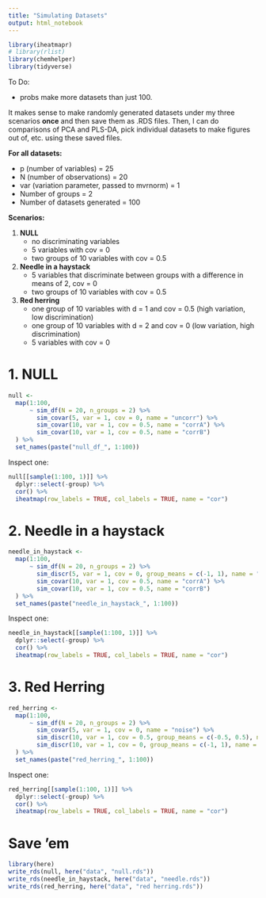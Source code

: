 ```yaml
---
title: "Simulating Datasets"
output: html_notebook
---
```

```r
library(iheatmapr)
# library(rlist)
library(chemhelper)
library(tidyverse)
```

To Do:

- probs make more datasets than just 100.

It makes sense to make randomly generated datasets under my three scenarios **once** and then save them as .RDS files.  Then, I can do comparisons of PCA and PLS-DA, pick individual datasets to make figures out of, etc. using these saved files.

**For all datasets:**

 - p (number of variables) = 25
 - N (number of observations) = 20
 - var (variation parameter, passed to mvrnorm) = 1
 - Number of groups = 2
 - Number of datasets generated = 100
 
**Scenarios:**

1. **NULL**
    - no discriminating variables
    - 5 variables with cov = 0
    - two groups of 10 variables with cov = 0.5
  
2. **Needle in a haystack**
    - 5 variables that discriminate between groups with a difference in means of 2, cov = 0
    - two groups of 10 variables with cov = 0.5
  
3. **Red herring**
    - one group of 10 variables with d = 1 and cov = 0.5 (high variation, low discrimination)
    - one group of 10 variables with d = 2 and cov = 0 (low variation, high discrimination)
    - 5 variables with cov = 0

# 1. NULL

```r
null <-
  map(1:100,
      ~ sim_df(N = 20, n_groups = 2) %>% 
        sim_covar(5, var = 1, cov = 0, name = "uncorr") %>% 
        sim_covar(10, var = 1, cov = 0.5, name = "corrA") %>% 
        sim_covar(10, var = 1, cov = 0.5, name = "corrB")
  ) %>%
  set_names(paste("null_df_", 1:100))
```

Inspect one:

```r
null[[sample(1:100, 1)]] %>%
  dplyr::select(-group) %>% 
  cor() %>% 
  iheatmap(row_labels = TRUE, col_labels = TRUE, name = "cor")
```

# 2. Needle in a haystack

```r
needle_in_haystack <-
  map(1:100,
      ~ sim_df(N = 20, n_groups = 2) %>% 
        sim_discr(5, var = 1, cov = 0, group_means = c(-1, 1), name = "discr") %>% 
        sim_covar(10, var = 1, cov = 0.5, name = "corrA") %>% 
        sim_covar(10, var = 1, cov = 0.5, name = "corrB")
  ) %>%
  set_names(paste("needle_in_haystack_", 1:100))
```

Inspect one:

```r
needle_in_haystack[[sample(1:100, 1)]] %>%
  dplyr::select(-group) %>% 
  cor() %>% 
  iheatmap(row_labels = TRUE, col_labels = TRUE, name = "cor")
```

# 3. Red Herring

```r
red_herring <-
  map(1:100,
      ~ sim_df(N = 20, n_groups = 2) %>% 
        sim_covar(5, var = 1, cov = 0, name = "noise") %>% 
        sim_discr(10, var = 1, cov = 0.5, group_means = c(-0.5, 0.5), name = "highcov") %>% 
        sim_discr(10, var = 1, cov = 0, group_means = c(-1, 1), name = "lowcov")
  ) %>%
  set_names(paste("red_herring_", 1:100))
```

Inspect one:

```r
red_herring[[sample(1:100, 1)]] %>%
  dplyr::select(-group) %>% 
  cor() %>% 
  iheatmap(row_labels = TRUE, col_labels = TRUE, name = "cor")
```

# Save 'em
```r
library(here)
write_rds(null, here("data", "null.rds"))
write_rds(needle_in_haystack, here("data", "needle.rds"))
write_rds(red_herring, here("data", "red herring.rds"))
```

